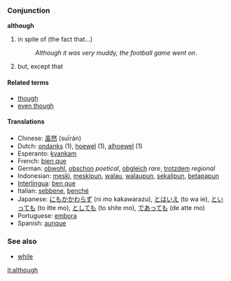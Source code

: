 === Conjunction ===
'''although'''

# in spite of (the fact that...) 
#:''Although it was very muddy, the football game went on''.
# but, except that

==== Related terms ====
*[[though]]
*[[even though]]

==== Translations ====
* Chinese: [[虽然]] (suīrán)
* Dutch: [[ondanks]] (1), [[hoewel]] (1), [[alhoewel]] (1)
* Esperanto: [[kvankam]]
* French: [[bien que]] 
* German: [[obwohl]], [[obschon]] ''poetical'', [[obgleich]] ''rare'', [[trotzdem]] ''regional'' 
* Indonesian: [[meski]], [[meskipun]], [[walau]], [[walaupun]], [[sekalipun]], [[betapapun]] 
* [[Interlingua]]: [[ben que]] 
* Italian: [[sebbene]], [[benché]]
* Japanese: [[にもかかわらず]] (ni mo kakawarazu), [[とはいえ]] (to wa ie), [[といっても]] (to itte mo), [[としても]] (to shite mo), [[であっても]] (de atte mo)
* Portuguese: [[embora]] 
* Spanish: [[aunque]]

=== See also ===
*[[while]]

[[it:although]]
